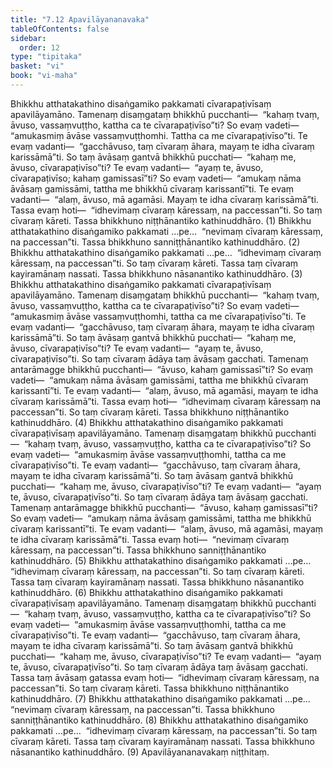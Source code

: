 ```yaml
---
title: "7.12 Apavilāyananavaka"
tableOfContents: false
sidebar:
  order: 12
type: "tipitaka"
basket: "vi"
book: "vi-maha"
---
```



<DynamicBreadcrumb />

<Division number="321" book="vi-maha" e="ch" v="3" p="369">

<Paragraph number="1508" book="vi-maha">
Bhikkhu atthatakathino disaṅgamiko pakkamati cīvarapaṭivīsaṃ apavilāyamāno. Tamenaṃ disaṃgataṃ bhikkhū pucchanti—  “kahaṃ tvaṃ, āvuso, vassaṃvuṭṭho, kattha ca te cīvarapaṭivīso”ti? So evaṃ vadeti—  “amukasmiṃ āvāse vassaṃvuṭṭhomhi. Tattha ca me cīvarapaṭivīso”ti. Te evaṃ vadanti—  “gacchāvuso, taṃ cīvaraṃ āhara, mayaṃ te idha cīvaraṃ karissāmā”ti. So taṃ āvāsaṃ gantvā bhikkhū pucchati—  “kahaṃ me, āvuso, cīvarapaṭivīso”ti? Te evaṃ vadanti—  “ayaṃ te, āvuso, cīvarapaṭivīso; kahaṃ gamissasī”ti? So evaṃ vadeti—  “amukaṃ nāma āvāsaṃ gamissāmi, tattha me bhikkhū cīvaraṃ karissantī”ti. Te evaṃ vadanti—  “alaṃ, āvuso, mā agamāsi. Mayaṃ te idha cīvaraṃ karissāmā”ti. Tassa evaṃ hoti—  “idhevimaṃ cīvaraṃ kāressaṃ, na paccessan”ti. So taṃ cīvaraṃ kāreti. Tassa bhikkhuno niṭṭhānantiko kathinuddhāro. (1)
</Paragraph>

<Paragraph number="1509" book="vi-maha">
Bhikkhu atthatakathino disaṅgamiko pakkamati …pe…  “nevimaṃ cīvaraṃ kāressaṃ, na paccessan”ti. Tassa bhikkhuno sanniṭṭhānantiko kathinuddhāro. (2)
</Paragraph>

<Paragraph number="1510" book="vi-maha">
Bhikkhu atthatakathino disaṅgamiko pakkamati …pe…  “idhevimaṃ cīvaraṃ kāressaṃ, na paccessan”ti. So taṃ cīvaraṃ kāreti. Tassa taṃ cīvaraṃ kayiramānaṃ nassati. Tassa bhikkhuno nāsanantiko kathinuddhāro. (3)
</Paragraph>

</Division>
<Division number="322" book="vi-maha" e="ch" v="3" p="370">

<Paragraph number="1511" book="vi-maha">
Bhikkhu atthatakathino disaṅgamiko pakkamati cīvarapaṭivīsaṃ apavilāyamāno. Tamenaṃ disaṃgataṃ bhikkhū pucchanti—  “kahaṃ tvaṃ, āvuso, vassaṃvuṭṭho, kattha ca te cīvarapaṭivīso”ti? So evaṃ vadeti—  “amukasmiṃ āvāse vassaṃvuṭṭhomhi, tattha ca me cīvarapaṭivīso”ti. Te evaṃ vadanti—  “gacchāvuso, taṃ cīvaraṃ āhara, mayaṃ te idha cīvaraṃ karissāmā”ti. So taṃ āvāsaṃ gantvā bhikkhū pucchati—  “kahaṃ me, āvuso, cīvarapaṭivīso”ti? Te evaṃ vadanti—  “ayaṃ te, āvuso, cīvarapaṭivīso”ti. So taṃ cīvaraṃ ādāya taṃ āvāsaṃ gacchati. Tamenaṃ antarāmagge bhikkhū pucchanti—  “āvuso, kahaṃ gamissasī”ti? So evaṃ vadeti—  “amukaṃ nāma āvāsaṃ gamissāmi, tattha me bhikkhū cīvaraṃ karissantī”ti. Te evaṃ vadanti—  “alaṃ, āvuso, mā agamāsi, mayaṃ te idha cīvaraṃ karissāmā”ti. Tassa evaṃ hoti—  “idhevimaṃ cīvaraṃ kāressaṃ na paccessan”ti. So taṃ cīvaraṃ kāreti. Tassa bhikkhuno niṭṭhānantiko kathinuddhāro. (4)
</Paragraph>

<Paragraph number="1512" book="vi-maha">
Bhikkhu atthatakathino disaṅgamiko pakkamati cīvarapaṭivīsaṃ apavilāyamāno. Tamenaṃ disaṃgataṃ bhikkhū pucchanti—  “kahaṃ tvaṃ, āvuso, vassaṃvuṭṭho, kattha ca te cīvarapaṭivīso”ti? So evaṃ vadeti—  “amukasmiṃ āvāse vassaṃvuṭṭhomhi, tattha ca me cīvarapaṭivīso”ti. Te evaṃ vadanti—  “gacchāvuso, taṃ cīvaraṃ āhara, mayaṃ te idha cīvaraṃ karissāmā”ti. So taṃ āvāsaṃ gantvā bhikkhū pucchati—  “kahaṃ me, āvuso, cīvarapaṭivīso”ti? Te evaṃ vadanti—  “ayaṃ te, āvuso, cīvarapaṭivīso”ti. So taṃ cīvaraṃ ādāya taṃ āvāsaṃ gacchati. Tamenaṃ antarāmagge bhikkhū pucchanti—  “āvuso, kahaṃ gamissasī”ti? So evaṃ vadeti—  “amukaṃ nāma āvāsaṃ gamissāmi, tattha me bhikkhū cīvaraṃ karissantī”ti. Te evaṃ vadanti—  “alaṃ, āvuso, mā agamāsi, mayaṃ te idha cīvaraṃ karissāmā”ti. Tassa evaṃ hoti—  “nevimaṃ cīvaraṃ kāressaṃ, na paccessan”ti. Tassa bhikkhuno sanniṭṭhānantiko kathinuddhāro. (5)
</Paragraph>

<Paragraph number="1513" book="vi-maha">
Bhikkhu atthatakathino disaṅgamiko pakkamati …pe…  “idhevimaṃ cīvaraṃ kāressaṃ, na paccessan”ti. So taṃ cīvaraṃ kāreti. Tassa taṃ cīvaraṃ kayiramānaṃ nassati. Tassa bhikkhuno nāsanantiko kathinuddhāro. (6)
</Paragraph>

</Division>
<Division number="323" book="vi-maha" e="ch" v="3" p="371">

<Paragraph number="1514" book="vi-maha">
Bhikkhu atthatakathino disaṅgamiko pakkamati cīvarapaṭivīsaṃ apavilāyamāno. Tamenaṃ disaṃgataṃ bhikkhū pucchanti—  “kahaṃ tvaṃ, āvuso, vassaṃvuṭṭho, kattha ca te cīvarapaṭivīso”ti? So evaṃ vadeti—  “amukasmiṃ āvāse vassaṃvuṭṭhomhi, tattha ca me cīvarapaṭivīso”ti. Te evaṃ vadanti—  “gacchāvuso, taṃ cīvaraṃ āhara, mayaṃ te idha cīvaraṃ karissāmā”ti. So taṃ āvāsaṃ gantvā bhikkhū pucchati—  “kahaṃ me, āvuso, cīvarapaṭivīso”ti? Te evaṃ vadanti—  “ayaṃ te, āvuso, cīvarapaṭivīso”ti. So taṃ cīvaraṃ ādāya taṃ āvāsaṃ gacchati. Tassa taṃ āvāsaṃ gatassa evaṃ hoti—  “idhevimaṃ cīvaraṃ kāressaṃ, na paccessan”ti. So taṃ cīvaraṃ kāreti. Tassa bhikkhuno niṭṭhānantiko kathinuddhāro. (7)
</Paragraph>

<Paragraph number="1515" book="vi-maha">
Bhikkhu atthatakathino disaṅgamiko pakkamati …pe…  “nevimaṃ cīvaraṃ kāressaṃ, na paccessan”ti. Tassa bhikkhuno sanniṭṭhānantiko kathinuddhāro. (8)
</Paragraph>

<Paragraph number="1516" book="vi-maha">
Bhikkhu atthatakathino disaṅgamiko pakkamati …pe…  “idhevimaṃ cīvaraṃ kāressaṃ, na paccessan”ti. So taṃ cīvaraṃ kāreti. Tassa taṃ cīvaraṃ kayiramānaṃ nassati. Tassa bhikkhuno nāsanantiko kathinuddhāro. (9)

</Paragraph>
</Division>

<Paragraph number="1517" type="center" book="vi-maha">
Apavilāyananavakaṃ niṭṭhitaṃ.
</Paragraph>